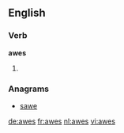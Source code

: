 
==English==

===Verb===
'''awes'''

# {{third-person singular of|awe}}

===Anagrams===
* [[sawe#English|sawe]]

[[de:awes]]
[[fr:awes]]
[[nl:awes]]
[[vi:awes]]